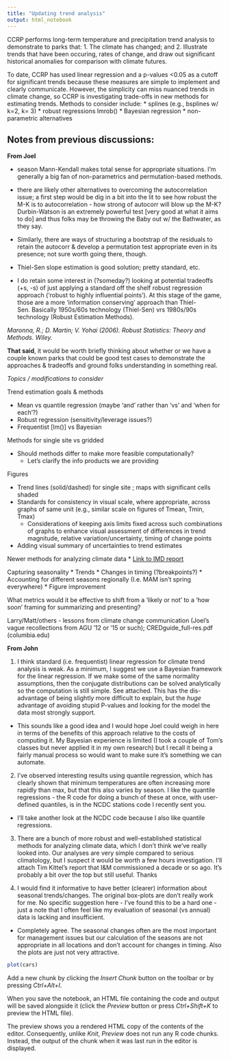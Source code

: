 ```yaml
---
title: "Updating trend analysis"
output: html_notebook
---
```


CCRP performs long-term temperature and precipitation trend analysis to demonstrate to parks that:
1. The climate has changed; and
2. Illustrate trends that have been occuring, rates of change, and draw out significant historical anomalies for comparison with climate futures.

To date, CCRP has used linear regression and a p-values <0.05 as a cutoff for significant trends because these measures are simple to implement and clearly communicate. However, the simplicity can miss nuanced trends in climate change, so CCRP is investigating trade-offs in new methods for estimating trends.  Methods to consider include:
  * splines (e.g., bsplines w/ k=2, k= 3)
  * robust regressions lmrob()
  * Bayesian regression
  * non-parametric alternatives
  
## Notes from previous discussions:

__From Joel__

  * season Mann-Kendall makes total sense for appropriate situations. I'm generally a big fan of non-parametrics and permutation-based methods. 

  * there are likely other alternatives to overcoming the autocorrelation issue; a first step would be dig in a bit into the lit to see how robust the M-K is to autocorrelation - how strong of autocorr will blow up the M-K? Durbin-Watson is an extremely powerful test [very good at what it aims to do] and thus folks may be throwing the Baby out w/ the Bathwater, as they say.  

  * Similarly, there are ways of structuring a bootstrap of the residuals to retain the autocorr & develop a permutation test appropriate even in its presence; not sure worth going there, though. 

  * Thiel-Sen slope estimation is good solution; pretty standard, etc. 

  * I do retain some interest in (?someday?) looking at potential tradeoffs (+s, -s) of just applying a standard off the shelf robust regression approach ('robust to highly influential points'). At this stage of the game, those are a more 'information conserving' approach than Thiel-Sen. Basically 1950s/60s technology (Thiel-Sen) vrs 1980s/90s technology (Robust Estimation Methods). 
  
_Maronna, R.; D. Martin; V. Yohai (2006). Robust Statistics: Theory and Methods. Wiley._

__That said__,  it would be worth briefly thinking about whether or we have a couple known parks that could be good test cases to demonstrate the approaches & tradeoffs and ground folks understanding in something real. 

_Topics / modifications to consider_

Trend estimation goals & methods 

  * Mean vs quantile regression (maybe ‘and’ rather than ‘vs’ and ‘when for each’?) 
  * Robust regression (sensitivity/leverage issues?) 
  * Frequentist [lm()] vs Bayesian 

Methods for single site vs gridded  

  * Should methods differ to make more feasible computationally? 
    + Let's clarify the info products we are providing 
 
Figures 

  * Trend lines (solid/dashed) for single site ; maps with significant cells shaded  
  * Standards for consistency in visual scale, where appropriate, across graphs of same unit (e.g., similar scale on figures of Tmean, Tmin, Tmax) 
    + Considerations of keeping axis limits fixed across such combinations of graphs to enhance visual assessment of differences in trend magnitude, relative variation/uncertainty, timing of change points 
  * Adding visual summary of uncertainties to trend estimates 

Newer methods for analyzing climate data 
  * [Link to IMD report](https://doimspp.sharepoint.com/sites/NPS-CCRP-FCScienceAdaptation/Shared%20Documents/RCF/Trend%20analysis/documents/Kittel%20T%202009%20Climate_Data_Analysis_Report.pdf?csf=1&web=1&e=hMD4z2&cid=47ff9869-0519-4963-8c49-553e18cc9ecb)

Capturing seasonality 
  * Trends 
  * Changes in timing (?breakpoints?) 
  * Accounting for different seasons regionally (I.e. MAM isn’t spring everywhere) 
  * Figure improvement 
 
What metrics would it be effective to shift from a ‘likely or not’ to a ‘how soon’ framing for summarizing and presenting? 

Larry/Matt/others - lessons from climate change communication (Joel’s vague recollections from AGU ‘12 or ‘15 or such); CREDguide_full-res.pdf (columbia.edu)

__From John__

1. I think standard (i.e. frequentist) linear regression for climate trend analysis is weak. As a minimum, I suggest we use a Bayesian framework for the linear regression. If we make some of the same normality assumptions, then the conjugate distributions can be solved analytically so the computation is still simple. See attached. This has the dis-advantage of being slightly more difficult to explain, but the _huge_ advantage of avoiding stupid P-values and looking for the model the data most strongly support. 
 
  * This sounds like a good idea and I would hope Joel could weigh in here in terms of the benefits of this approach relative to the costs of computing it. My Bayesian experience is limited (I took a couple of Tom's classes but never applied it in my own research) but I recall it being a fairly manual process so would want to make sure it's something we can automate. 

2. I've observed interesting results using quantile regression, which has clearly shown that minimum temperatures are often increasing more rapidly than max, but that this also varies by season. I like the quantile regressions - the R code for doing a bunch of these at once, with user-defined quantiles, is in the NCDC stations code I recently sent you. 

  * I'll take another look at the NCDC code because I also like quantile regressions.  

3. There are a bunch of more robust and well-established statistical methods for analyzing climate data, which I don't think we've really looked into. Our analyses are very simple compared to serious climatology, but I suspect it would be worth a few hours investigation. I'll attach Tim Kittel's report that I&M commissioned a decade or so ago. It's probably a bit over the top but still useful. Thanks 

4. I would find it informative to have better (clearer) information about seasonal trends/changes. The original box-plots are don't really work for me. No specific suggestion here - I've found this to be a hard one - just a note that I often feel like my evaluation of seasonal (vs annual) data is lacking and insufficient.  

  * Completely agree. The seasonal changes often are the most important for management issues but our calculation of the seasons are not appropriate in all locations and don't account for changes in timing. Also the plots are just not very attractive. 

```r
plot(cars)
```

Add a new chunk by clicking the *Insert Chunk* button on the toolbar or by pressing *Ctrl+Alt+I*.


When you save the notebook, an HTML file containing the code and output will be saved alongside it (click the *Preview* button or press *Ctrl+Shift+K* to preview the HTML file).

The preview shows you a rendered HTML copy of the contents of the editor. Consequently, unlike *Knit*, *Preview* does not run any R code chunks. Instead, the output of the chunk when it was last run in the editor is displayed.
